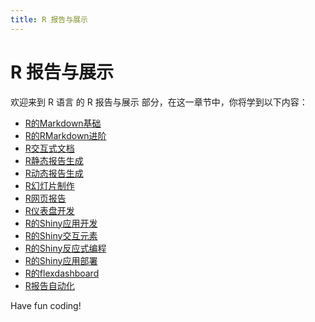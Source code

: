 ```yaml
---
title: R 报告与展示
---
```


# R 报告与展示

欢迎来到 R 语言 的 R 报告与展示 部分，在这一章节中，你将学到以下内容：

- [R的Markdown基础](./0-r-markdown-basics.mdx)
- [R的RMarkdown进阶](./1-advanced-rmarkdown.mdx)
- [R交互式文档](./2-r-interactive-documentation.mdx)
- [R静态报告生成](./3-static-report-generation.mdx)
- [R动态报告生成](./4-dynamic-report-generation.mdx)
- [R幻灯片制作](./5-r-slideshow-creation.mdx)
- [R网页报告](./6-web-report.mdx)
- [R仪表盘开发](./7-dashboard-development.mdx)
- [R的Shiny应用开发](./8-shiny-application-development-in-r.mdx)
- [R的Shiny交互元素](./9-shiny-interactive-elements-for-r.mdx)
- [R的Shiny反应式编程](./10-shiny-reactive-programming-in-r.mdx)
- [R的Shiny应用部署](./11-shiny-application-deployment-in-r.mdx)
- [R的flexdashboard](./12-flexdashboard-for-r.mdx)
- [R报告自动化](./13-r-report-automation.mdx)

Have fun coding!